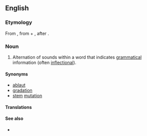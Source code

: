 ==English==

===Etymology===
From {{der|en|fr|apophonie}}, from {{m|fr|apo-}} + {{der|en|grc|φωνή||sound|sc=polytonic}}, after {{prefix|grc|ἀπο-|φωνή|t1=away,from,off|t2=sound}}.

===Noun===
{{en-noun|~|apophonies}}

# {{lb|en|phonetics}} Alternation of sounds within a word that indicates [[grammatical]] information (often [[inflectional]]).

====Synonyms====
* [[ablaut]]
* [[gradation]]
* [[stem]] [[mutation]]

====Translations====
{{trans-see|alternation of sounds within a word|ablaut}}

====See also====
* {{pedialite}}